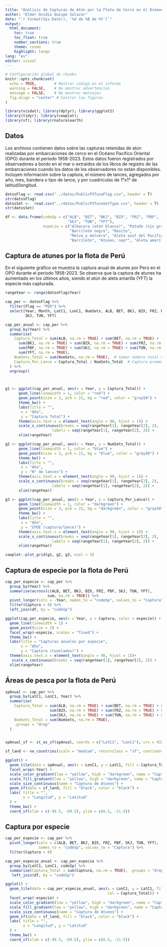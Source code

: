 ```yaml
---
title: "Análisis de Capturas de Atún por la Flota de Cerco en el Océano Pacífico Oriental (1958-2023)"
author: "Elmer Ovidio Quispe Salazar"
date: "`r format(Sys.Date(), '%d de %B de %Y')`"
output: 
  html_document:
    toc: true
    toc_float: true
    number_sections: true
    theme: cosmo
    highlight: tango
lang: "es"
editor: visual
---
```


```r
# Configuración global de chunks
knitr::opts_chunk$set(
  echo = TRUE,        # Mostrar código en el informe
  warning = FALSE,    # No mostrar advertencias
  message = FALSE,    # No mostrar mensajes
  fig.align = "center" # Centrar las figuras
)

library(visdat); library(dplyr); library(ggplot2)
library(tidyr); library(cowplot); 
library(sf); library(rnaturalearth)
```

## Datos
Los archivos contienen datos sobre las capturas retenidas de atún realizadas por embarcaciones de cerco en el Océano Pacífico Oriental (OPO) durante el período 1958-2023. Estos datos fueron registrados por observadores a bordo en el mar o extraídos de los libros de registro de las embarcaciones cuando los datos de los observadores no están disponibles. Incluyen información sobre la captura, el número de lances, agregados por año, mes, bandera o tipo de lance, y por cuadrículas de 1°x1° de latitud/longitud.

```r
datosFlag <- read.csv("../datos/PublicPSTunaFlag.csv", header = T)
str(datosFlag)
datosSet <-  read.csv("../datos/PublicPSTunaSetType.csv", header = T)
str(datosSet)

df <- data.frame(codeSp = c("ALB", "BET", "BKJ", "BZX", "FRZ", "PBF",
                            "SKJ", "TUN", "YFT"),
                 especie = c("Albacora (atún blanco)", "Patudo (ojo grande)", 
                             "Barrilete negro", "Bonito", 
                             "Melva y melvera", "Aleta azul del Pacífico", 
                             "Barrilete", "Atunes, nep*", "Aleta amarilla"))
```

## Captura de atunes por la flota de Perú
En el siguiente gráfico se muestra la captura anual de atunes por Perú en el OPO durante el período 1958-2023. Se observa que la captura de atunes ha aumentado en los últimos años, siendo el atún de aleta amarilla (YFT) la especie más capturada.

```r
rangeYear <- range(datosFlag$Year)

cap_per <- datosFlag %>%
  filter(Flag == "PER") %>%
  select(Year, Month, LatC1, LonC1, NumSets, ALB, BET, BKJ, BZX, FRZ, PBF,
         SKJ, TUN, YFT)

cap_per_anual <- cap_per %>%
  group_by(Year) %>%              
  summarise(
    Captura_Total = sum(ALB, na.rm = TRUE) + sum(BET, na.rm = TRUE) + 
      sum(BKJ, na.rm = TRUE) + sum(BZX, na.rm = TRUE) + sum(FRZ, na.rm = TRUE) +
      sum(PBF, na.rm = TRUE) + sum(SKJ, na.rm = TRUE) + sum(TUN, na.rm = TRUE) +
      sum(YFT, na.rm = TRUE), 
    NumSets_Total = sum(NumSets, na.rm = TRUE),  # Sumar número total de lances
    Captura_Por_Lance = Captura_Total / NumSets_Total  # Captura promedio por lance
  ) %>%
  ungroup()



g1 <- ggplot(cap_per_anual, aes(x = Year, y = Captura_Total)) +
      geom_line(linewidth = 1, color = "red") + 
      geom_point(size = 3, pch = 21, bg = "red", color = "gray50") +
      theme_bw() +  
      labs(title = "", 
       x = "Año", 
       y = "Captura Total") +
      theme(axis.text.x = element_text(angle = 90, hjust = 1)) +
      scale_x_continuous(breaks = seq(rangeYear[1], rangeYear[2], 2), 
                     labels = seq(rangeYear[1], rangeYear[2], 2)) +
      xlim(rangeYear)

g2 <- ggplot(cap_per_anual, aes(x = Year, y = NumSets_Total)) +
      geom_line(linewidth = 1, color = "blue") + 
      geom_point(size = 3, pch = 21, bg = "blue", color = "gray50") +
      theme_bw() +  
      labs(title = "", 
       x = "Año", 
       y = "N° de lances") +
      theme(axis.text.x = element_text(angle = 90, hjust = 1)) +
      scale_x_continuous(breaks = seq(rangeYear[1], rangeYear[2], 2), 
                     labels = seq(rangeYear[1], rangeYear[2], 2)) +
      xlim(rangeYear)

g3 <- ggplot(cap_per_anual, aes(x = Year, y = Captura_Por_Lance)) +
      geom_line(linewidth = 1, color = "darkgreen") + 
      geom_point(size = 3, pch = 21, bg = "darkgreen", color = "gray50") +
      theme_bw() +  
      labs(title = "", 
       x = "Año", 
       y = "CPUE (captura/lance)") +
      theme(axis.text.x = element_text(angle = 90, hjust = 1)) +
      scale_x_continuous(breaks = seq(rangeYear[1], rangeYear[2], 2), 
                     labels = seq(rangeYear[1], rangeYear[2], 2)) +
      xlim(rangeYear)

cowplot::plot_grid(g1, g2, g3, ncol = 3)


```
## Captura de especie por la flota de Perú

```r

cap_per_especie <- cap_per %>%
  group_by(Year) %>% 
  summarise(across(c(ALB, BET, BKJ, BZX, FRZ, PBF, SKJ, TUN, YFT), 
                   sum, na.rm = TRUE)) %>%
  pivot_longer(cols = -Year, names_to = "codeSp", values_to = "Captura") %>%
  filter(Captura > 0) %>%
  left_join(df, by = "codeSp")

ggplot(cap_per_especie, aes(x = Year, y = Captura, color = especie)) +
  geom_line(linewidth = 1) +
  geom_point(size = 2) +
  facet_wrap(~especie, scales = "fixed") +
  theme_bw() +
  labs(title = "Capturas anuales por especie", 
       x = "Año", 
       y = "Captura (toneladas)") +
  theme(axis.text.x = element_text(angle = 90, hjust = 1))+ 
   scale_x_continuous(breaks = seq(rangeYear[1], rangeYear[2], 2)) +
  xlim(rangeYear)

```
## Áreas de pesca por la flota de Perú

```r

spAnual <- cap_per %>%
  group_by(LatC1, LonC1, Year) %>%
  summarise(
    Captura_Total = sum(ALB, na.rm = TRUE) + sum(BET, na.rm = TRUE) + sum(BKJ, na.rm = TRUE) +
                    sum(BZX, na.rm = TRUE) + sum(FRZ, na.rm = TRUE) + sum(PBF, na.rm = TRUE) +
                    sum(SKJ, na.rm = TRUE) + sum(TUN, na.rm = TRUE) + sum(YFT, na.rm = TRUE),  
    NumSets_Total = sum(NumSets, na.rm = TRUE), 
    .groups = "drop"  
  )


spAnual_sf <- st_as_sf(spAnual, coords = c("LatC1", "LonC1"), crs = 4326) 

sf_land <- ne_countries(scale = "medium", returnclass = "sf", continent = "South America") 

ggplot() +
  geom_tile(data = spAnual, aes(x = LonC1, y = LatC1, fill = Captura_Total, col= Captura_Total)) +
  facet_wrap(~Year) +
  scale_color_gradient(low = "yellow", high = "darkgreen", name = "Captura total", limits = c(0, 1500)) +
  scale_fill_gradient(low = "yellow", high = "darkgreen", name = "Captura total", limits = c(0, 1500)) +
  scale_size_continuous(name = "Captura de Atunes") +
  geom_sf(data = sf_land, fill = "black", color = "black") +
  labs( title = "",
        x = "Longitud", y = "Latitud"
  ) +
  theme_bw() + 
  coord_sf(xlim = c(-99.5, -69.5), ylim = c(6.5, -21.5)) 
```

## Captura por especie 
```r
cap_per_especie <- cap_per %>%
  pivot_longer(cols = c(ALB, BET, BKJ, BZX, FRZ, PBF, SKJ, TUN, YFT), 
               names_to = "codeSp", values_to = "Captura") %>%
  filter(Captura > 0) 

cap_per_especie_anual <- cap_per_especie %>%
  group_by(LatC1, LonC1, codeSp) %>%
  summarise(Captura_Total = sum(Captura, na.rm = TRUE), .groups = "drop") %>% 
   left_join(df, by = "codeSp")

ggplot() +
  geom_tile(data = cap_per_especie_anual, aes(x = LonC1, y = LatC1, fill = Captura_Total, 
                                              col = Captura_Total)) +
  facet_wrap(~especie) +
  scale_color_gradient(low = "yellow", high = "darkgreen", name = "Captura total", limits = c(0, 1500)) +
  scale_fill_gradient(low = "yellow", high = "darkgreen", name = "Captura total", limits = c(0, 1500)) +
  scale_size_continuous(name = "Captura de Atunes") +
  geom_sf(data = sf_land, fill = "black", color = "black") +
  labs( title = "",
        x = "Longitud", y = "Latitud"
  ) +
  theme_bw() + 
  coord_sf(xlim = c(-99.5, -69.5), ylim = c(6.5, -21.5)) 
```



